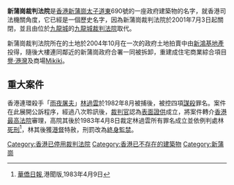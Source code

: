 '''新蒲崗裁判法院'''是[[香港|香港]][[新蒲崗|新蒲崗]][[太子道東|太子道東]]690號的一座政府建築物的名字，就香港司法機關角度，它已經是一個歷史名字，因為新蒲崗裁判法院於2001年7月3日起關閉，並且由位於[[九龍城|九龍城]]的[[九龍城裁判法院|九龍城裁判法院]]取代。

新蒲崗裁判法院所在的土地於2004年10月在一次的政府土地拍賣中由[[新鴻基地產|新鴻基地產]]投得，隨後大樓連同鄰近的新蒲崗政府合署一同被拆卸，重建成住宅商業綜合項目[[譽·港灣|譽·港灣]]及商場[[Mikiki|Mikiki]]。

==重大案件==
香港連環殺手「[[雨夜屠夫|雨夜屠夫]]」[[林過雲|林過雲]]於1982年8月被捕後，被控四項[[謀殺|謀殺]]罪名。案件在此展開公訴程序，經過八次聆訊後，[[裁判官|裁判官]]認為[[表面證供|表面證供]]成立，將案件轉介[[香港最高法院|香港最高法院]]審理，高院其後於1983年4月8日裁定林過雲所有罪名成立並依例判處林[[死刑|死刑]]<ref>[[華僑日報|華僑日報]],港聞版,1983年4月9日</ref>，林其後獲[[港督|港督]]特赦，刑罰改為[[終身監禁|終身監禁]]。

{{香港司法體系}}

{{香港建築小作品}}

[[Category:香港已停用裁判法院|Category:香港已停用裁判法院]]
[[Category:香港已不存在的建築物|Category:香港已不存在的建築物]]
[[Category:新蒲崗|Category:新蒲崗]]